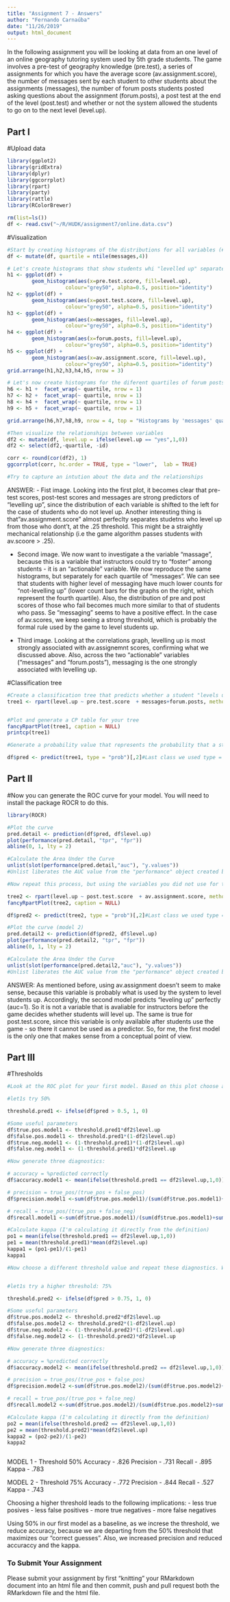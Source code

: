 ```yaml
---
title: "Assignment 7 - Answers"
author: "Fernando Carnaúba"
date: "11/26/2019"
output: html_document
---
```


In the following assignment you will be looking at data from an one level of an online geography tutoring system used by 5th grade students. The game involves a pre-test of geography knowledge (pre.test), a series of assignments for which you have the average score (av.assignment.score),  the number of messages sent by each student to other students about the assignments (messages), the number of forum posts students posted asking questions about the assignment (forum.posts), a post test at the end of the level (post.test) and whether or not the system allowed the students to go on to the next level (level.up).  

## Part I

#Upload data
```r
library(ggplot2)
library(gridExtra)
library(dplyr)
library(ggcorrplot)
library(rpart)
library(party)
library(rattle)
library(RColorBrewer)

rm(list=ls()) 
df <- read.csv("~/R/HUDK/assignment7/online.data.csv")

```

#Visualization 
```r

#Start by creating histograms of the distributions for all variables (#HINT: look up "facet" in the ggplot documentation)
df <- mutate(df, quartile = ntile(messages,4))

# Let's create histograms that show students whi "levelled up" separately from those who didn't
h1 <- ggplot(df) +
        geom_histogram(aes(x=pre.test.score, fill=level.up), 
                   colour="grey50", alpha=0.5, position="identity")
h2 <- ggplot(df) +
        geom_histogram(aes(x=post.test.score, fill=level.up), 
                   colour="grey50", alpha=0.5, position="identity")
h3 <- ggplot(df) +
        geom_histogram(aes(x=messages, fill=level.up), 
                   colour="grey50", alpha=0.5, position="identity")
h4 <- ggplot(df) +
        geom_histogram(aes(x=forum.posts, fill=level.up), 
                   colour="grey50", alpha=0.5, position="identity")
h5 <- ggplot(df) +
        geom_histogram(aes(x=av.assignment.score, fill=level.up), 
                   colour="grey50", alpha=0.5, position="identity")
grid.arrange(h1,h2,h3,h4,h5, nrow = 3)

# Let's now create histograms for the diferent quartiles of forum posts, to see if "messaging more" sweeps away the predictive power of other variables (i.e. students are learning when they post!)   
h6 <- h1 +  facet_wrap(~ quartile, nrow = 1)
h7 <- h2 +  facet_wrap(~ quartile, nrow = 1)
h8 <- h4 +  facet_wrap(~ quartile, nrow = 1)
h9 <- h5 +  facet_wrap(~ quartile, nrow = 1)

grid.arrange(h6,h7,h8,h9, nrow = 4, top = "Histograms by 'messages' quartile")

#Then visualize the relationships between variables
df2 <- mutate(df, level.up = ifelse(level.up == "yes",1,0))
df2 <- select(df2,-quartile, -id)

corr <- round(cor(df2), 1)
ggcorrplot(corr, hc.order = TRUE, type = "lower",  lab = TRUE)

#Try to capture an intution about the data and the relationships

```

ANSWER:
- Fist image. Looking into the first plot, it becomes clear that pre-test scores, post-test scores and messages are strong predictors of "levelling up", since the distribution of each variable is shifted to the left for the case of students who do not level up. Another interesting thing is that"av.assignment.score" almost perfeclty separates studetns who level up from those who dont't, at the .25 threshold. This might be a straightly mechanical relationship (i.e the game algorithm passes students with av.scoore > .25). 

- Second image. We now want to investigate a the variable "massage", because this is a variable that instructors could try to "foster" among students - it is an "actionable" variable. We now reproduce the same histograms, but separately for each quartile of "messages". We can see that students with higher level of messaging have much lower counts for "not-levelling up" (lower count bars for the graphs on the right, which represent the fourth quartile). Also, the distribution of pre and post scores of those who fail becomes much more similar to that of students who pass. Se "messaging" seems to have a positive effect. In the case of av.scores, we keep seeing a strong threshold, which is probably the formal rule used by the game to level students up.

- Third image. Looking at the correlations graph, levelling up is most strongly associated with av.assignemnt scores, confirming what we discussed above. Also, across the two "actionable" variables ("messages" and "forum.posts"), messaging is the one strongly associated with levelling up. 


#Classification tree
```r
#Create a classification tree that predicts whether a student "levels up" in the online course using three variables of your choice (As we did last time, set all controls to their minimums) [We will NOT use av.score since we have sufficiente evidence that this variable sets the actual threshold for levelling up (so it is basically the SAME variable - so there is no point in using it to predict. I've actually tested using it, and coupled with the post-test score it gives us a perfect prediction - although one that doesn't make sense )]. I chose to use "messages", "forum posts" and "pre-test" scores, which are variable which are available for instructors to consult either at the beginning (pre test) or during student use (messages and forum posts).  
tree1 <- rpart(level.up ~ pre.test.score  + messages+forum.posts, method="class", data=df, minsplit = 0, minbucket = 1, cp = 0.01)


#Plot and generate a CP table for your tree 
fancyRpartPlot(tree1, caption = NULL)
printcp(tree1)

#Generate a probability value that represents the probability that a student levels up based your classification tree 

df$pred <- predict(tree1, type = "prob")[,2]#Last class we used type = "class" which predicted the classification for us, this time we are using type = "prob" to see the probability that our classififcation is based on.

```


## Part II
#Now you can generate the ROC curve for your model. You will need to install the package ROCR to do this.
```r
library(ROCR)

#Plot the curve
pred.detail <- prediction(df$pred, df$level.up) 
plot(performance(pred.detail, "tpr", "fpr"))
abline(0, 1, lty = 2)

#Calculate the Area Under the Curve
unlist(slot(performance(pred.detail,"auc"), "y.values"))
#Unlist liberates the AUC value from the "performance" object created by ROCR

#Now repeat this process, but using the variables you did not use for the previous model and compare the plots & results of your two models. Which one do you think was the better model? Why?

tree2 <- rpart(level.up ~ post.test.score  + av.assignment.score, method="class", data=df, minsplit = 0, minbucket = 1, cp = 0.01)
fancyRpartPlot(tree2, caption = NULL)

df$pred2 <- predict(tree2, type = "prob")[,2]#Last class we used type = "class" which predicted the classification for us, this time we are using type = "prob" to see the probability that our classififcation is based on.

#Plot the curve (model 2)
pred.detail2 <- prediction(df$pred2, df$level.up) 
plot(performance(pred.detail2, "tpr", "fpr"))
abline(0, 1, lty = 2)

#Calculate the Area Under the Curve
unlist(slot(performance(pred.detail2,"auc"), "y.values"))
#Unlist liberates the AUC value from the "performance" object created by ROCR

```
ANSWER:
As mentioned before, using av.assignment doesn't seem to make sense, because this variable is probably what is used by the system to level students up. Accordingly, the second model predicts "leveling up" perfectly (auc=1). So it is not a variable that is avaliable for instructors before the game decides whether students will level up. The same is true for post.test.score, since this variable is only available after students use the game - so there it cannot be used as a predictor. So, for me, the first model is the only one that makes sense from a conceptual point of view.   

## Part III
#Thresholds
```r
#Look at the ROC plot for your first model. Based on this plot choose a probability threshold that balances capturing the most correct predictions against false positives. Then generate a new variable in your data set that classifies each student according to your chosen threshold.

#let1s try 50%

threshold.pred1 <- ifelse(df$pred > 0.5, 1, 0)

#Some useful parameters
df$true.pos.model1 <- threshold.pred1*df2$level.up
df$false.pos.model1 <- threshold.pred1*(1-df2$level.up)
df$true.neg.model1 <- (1-threshold.pred1)*(1-df2$level.up)
df$false.neg.model1 <- (1-threshold.pred1)*df2$level.up

#Now generate three diagnostics:

# accuracy = %predicted correctly 
df$accuracy.model1 <- mean(ifelse(threshold.pred1 == df2$level.up,1,0))

# precision = true_pos/(true_pos + false_pos)
df$precision.model1 <-sum(df$true.pos.model1)/(sum(df$true.pos.model1)+sum(df$false.pos.model1)) 

# recall = true_pos/(true_pos + false_neg)
df$recall.model1 <-sum(df$true.pos.model1)/(sum(df$true.pos.model1)+sum(df$false.neg.model1)) 

#Calculate kappa (I'm calculating it directly from the definition)
po1 = mean(ifelse(threshold.pred1 == df2$level.up,1,0))
pe1 = mean(threshold.pred1)*mean(df2$level.up)
kappa1 = (po1-pe1)/(1-pe1)
kappa1

#Now choose a different threshold value and repeat these diagnostics. What conclusions can you draw about your two thresholds?


#let1s try a higher threshold: 75%

threshold.pred2 <- ifelse(df$pred > 0.75, 1, 0)

#Some useful parameters
df$true.pos.model2 <- threshold.pred2*df2$level.up
df$false.pos.model2 <- threshold.pred2*(1-df2$level.up)
df$true.neg.model2 <- (1-threshold.pred2)*(1-df2$level.up)
df$false.neg.model2 <- (1-threshold.pred2)*df2$level.up

#Now generate three diagnostics:

# accuracy = %predicted correctly 
df$accuracy.model2 <- mean(ifelse(threshold.pred2 == df2$level.up,1,0))

# precision = true_pos/(true_pos + false_pos)
df$precision.model2 <-sum(df$true.pos.model2)/(sum(df$true.pos.model2)+sum(df$false.pos.model2)) 

# recall = true_pos/(true_pos + false_neg)
df$recall.model2 <-sum(df$true.pos.model2)/(sum(df$true.pos.model2)+sum(df$false.neg.model2)) 

#Calculate kappa (I'm calculating it directly from the definition)
po2 = mean(ifelse(threshold.pred2 == df2$level.up,1,0))
pe2 = mean(threshold.pred2)*mean(df2$level.up)
kappa2 = (po2-pe2)/(1-pe2)
kappa2



```
MODEL 1 - Threshold 50%
Accuracy - .826
Precision - .731
Recall - .895
Kappa - .783


MODEL 2 - Threshold 75%
Accuracy - .772
Precision - .844
Recall - .527
Kappa - .743

Choosing a higher threshold leads to the following implications:
- less true posives 
- less false positives
- more true negatives
- more false negatives

Using 50% in our first model as a baseline, as we increse the threshold, we reduce accuracy, because we are departing from the 50% threshold that maximizes our "correct guesses". Also, we increased precision and reduced accuraccy and the kappa.  

### To Submit Your Assignment

Please submit your assignment by first "knitting" your RMarkdown document into an html file and then commit, push and pull request both the RMarkdown file and the html file.
